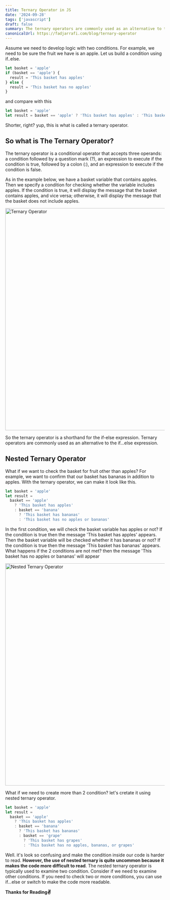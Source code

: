 ```yaml
---
title: Ternary Operator in JS
date: '2024-09-28'
tags: ['javascript']
draft: false
summary: The ternary operators are commonly used as an alternative to the if...else expression.
canonicalUrl: https://fadjarrafi.com/blog/ternary-operator
---
```


Assume we need to develop logic with two conditions. For example, we need to be sure the fruit we have is an apple. Let us build a condition using if..else.

```js
let basket = 'apple'
if (basket == 'apple') {
  result = 'This basket has apples'
} else {
  result = 'This basket has no apples'
}
```

and compare with this

```js
let basket = 'apple'
let result = basket == 'apple' ? 'This basket has apples' : 'This basket has no apples'
```

Shorter, right? yup, this is what is called a ternary operator.

## So what is The Ternary Operator?

The ternary operator is a conditional operator that accepts three operands: a condition followed by a question mark (?), an expression to execute if the condition is true, followed by a colon (:), and an expression to execute if the condition is false.

As in the example below, we have a basket variable that contains apples. Then we specify a condition for checking whether the variable includes apples. If the condition is true, it will display the message that the basket contains apples, and vice versa; otherwise, it will display the message that the basket does not include apples.

<div className="flex justify-center">
  <img src="/static/ternary/ternary_operator.png" alt="Ternary Operator" width="700" />
</div>

So the ternary operator is a shorthand for the if-else expression. Ternary operators are commonly used as an alternative to the if...else expression.

## Nested Ternary Operator

What if we want to check the basket for fruit other than apples? For example, we want to confirm that our basket has bananas in addition to apples. With the ternary operator, we can make it look like this.

```js
let basket = 'apple'
let result =
  basket == 'apple'
    ? 'This basket has apples'
    : basket == 'banana'
      ? 'This basket has bananas'
      : 'This basket has no apples or bananas'
```

In the first condition, we will check the basket variable has apples or not? If the condition is true then the message 'This basket has apples' appears. Then the basket variable will be checked whether it has bananas or not? If the condition is true then the message 'This basket has bananas' appears. What happens if the 2 conditions are not met? then the message 'This basket has no apples or bananas' will appear

<div className="flex justify-center">
  <img src="/static/ternary/nested_ternary.png" alt="Nested Ternary Operator" width="700" />
</div>

What if we need to create more than 2 condition? let's cretate it using nested ternary operator.

```js
let basket = 'apple'
let result =
  basket == 'apple'
    ? 'This basket has apples'
    : basket == 'banana'
      ? 'This basket has bananas'
      : basket == 'grape'
        ? 'This basket has grapes'
        : 'This basket has no apples, bananas, or grapes'
```

Well. it's look so confusing and make the condition inside our code is harder to read. **However, the use of nested ternary is quite uncommon because it makes the code more difficult to read**. The nested ternary operator is typically used to examine two condition. Consider if we need to examine other conditions. If you need to check two or more conditions, you can use if...else or switch to make the code more readable.

**Thanks for Reading✌️**

